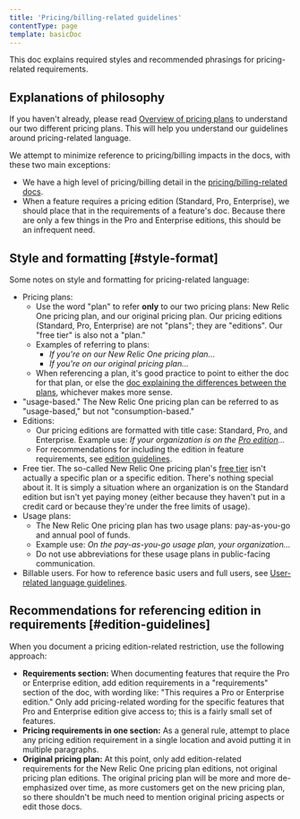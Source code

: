 ```yaml
---
title: 'Pricing/billing-related guidelines'
contentType: page
template: basicDoc
---
```


This doc explains required styles and recommended phrasings for pricing-related requirements.


## Explanations of philosophy

If you haven't already, please read [Overview of pricing plans](/docs/accounts/original-accounts-billing/original-product-based-pricing/overview-changes-pricing-user-model/) to understand our two different pricing plans. This will help you understand our guidelines around pricing-related language. 

We attempt to minimize reference to pricing/billing impacts in the docs, with these two main exceptions:

* We have a high level of pricing/billing detail in the [pricing/billing-related docs](/docs/accounts/accounts-billing/new-relic-one-pricing-billing/new-relic-one-pricing-billing/). 
* When a feature requires a pricing edition (Standard, Pro, Enterprise), we should place that in the requirements of a feature's doc. Because there are only a few things in the Pro and Enterprise editions, this should be an infrequent need.

## Style and formatting [#style-format]

Some notes on style and formatting for pricing-related language: 

* Pricing plans: 
    * Use the word "plan" to refer **only** to our two pricing plans: New Relic One pricing plan, and our original pricing plan. Our pricing editions (Standard, Pro, Enterprise) are not "plans"; they are "editions". Our "free tier" is also not a "plan."
    * Examples of referring to plans: 
        * *If you're on our New Relic One pricing plan...*
        * *If you're on our original pricing plan...*
    * When referencing a plan, it's good practice to point to either the doc for that plan, or else the [doc explaining the differences between the plans](/docs/accounts/original-accounts-billing/original-product-based-pricing/overview-changes-pricing-user-model/#pricing-user-table), whichever makes more sense. 
* "usage-based." The New Relic One pricing plan can be referred to as "usage-based," but not "consumption-based."
* Editions:  
    * Our pricing editions are formatted with title case: Standard, Pro, and Enterprise. Example use: *If your organization is on the [Pro edition](https://newrelic.com/pricing)...*
    * For recommendations for including the edition in feature requirements, see [edition guidelines](#edition-guidelines). 
* Free tier. The so-called New Relic One pricing plan's [free tier](/docs/accounts/accounts-billing/new-relic-one-pricing-billing/new-relic-one-pricing-billing/#free) isn't actually a specific plan or a specific edition. There's nothing special about it. It is simply a situation where an organization is on the Standard edition but isn't yet paying money (either because they haven't put in a credit card or because they're under the free limits of usage). 
* Usage plans: 
    * The New Relic One pricing plan has two usage plans: pay-as-you-go and annual pool of funds. 
    * Example use: *On the pay-as-you-go usage plan, your organization...*
    * Do not use abbreviations for these usage plans in public-facing communication.  
* Billable users. For how to reference basic users and full users, see [User-related language guidelines](/docs/style-guide/writing-guidelines/user-related-language-guidelines). 

## Recommendations for referencing edition in requirements [#edition-guidelines]

When you document a pricing edition-related restriction, use the following approach:

* **Requirements section:** When documenting features that require the Pro or Enterprise edition, add edition requirements in a "requirements" section of the doc, with wording like: "This requires a Pro or Enterprise edition." Only add pricing-related wording for the specific features that Pro and Enterprise edition give access to; this is a fairly small set of features.
* **Pricing requirements in one section:** As a general rule, attempt to place any pricing edition requirement in a single location and avoid putting it in multiple paragraphs.
* **Original pricing plan:** At this point, only add edition-related requirements for the New Relic One pricing plan editions, not original pricing plan editions. The original pricing plan will be more and more de-emphasized over time, as more customers get on the new pricing plan, so there shouldn't be much need to mention original pricing aspects or edit those docs.
